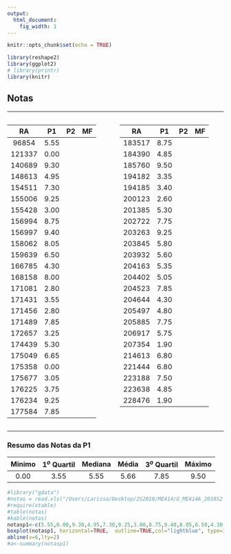 ```yaml
---
output:
  html_document:
    fig_width: 1
---
```


<style>
.column-left{
  float: left;
  width: 48%;
  text-align: left;
}
.column-right{
  float: right;
  width: 48%;
  text-align: left;
}
.column-center{
  float: right;
  width: 4%;
  text-align: left;
}
.column{
  float: left;
  width: 100%;
  text-align: left;
}  
</style>

```r
knitr::opts_chunk$set(echo = TRUE)
```

```r
library(reshape2)
library(ggplot2)
# library(printr)
library(knitr)
```

## Notas

----

<div class="column-left">

  |     RA|   P1|P2 |MF |
  |:------:|:----:|:--:|:--:|
  |  96854| 5.55|   |   |
  | 121337| 0.00|   |   |
  | 140689| 9.30|   |   |
  | 148613| 4.95|   |   |
  | 154511| 7.30|   |   |
  | 155006| 9.25|   |   |
  | 155428| 3.00|   |   |
  | 156994| 8.75|   |   |
  | 156997| 9.40|   |   |
  | 158062| 8.05|   |   |
  | 159639| 6.50|   |   |
  | 166785| 4.30|   |   |
  | 168158| 8.00|   |   |
  | 171081| 2.80|   |   |
  | 171431| 3.55|   |   |
  | 171456| 2.80|   |   |
  | 171489| 7.85|   |   |
  | 172657| 3.25|   |   |
  | 174439| 5.30|   |   |
  | 175049| 6.65|   |   |
  | 175358| 0.00|   |   |
  | 175677| 3.05|   |   |
  | 176225| 3.75|   |   |
  | 176234| 9.25|   |   |
  | 177584| 7.85|   |   |
</div>

<div class="column-center">

</div>

<div class="column-right">
  |     RA|   P1|P2 |MF |
  |:------:|:----:|:--:|:--:|
  | 183517| 8.75|   |   |
  | 184390| 4.85|   |   |
  | 185760| 9.50|   |   |
  | 194182| 3.35|   |   |
  | 194185| 3.40|   |   |
  | 200123| 2.60|   |   |
  | 201385| 5.30|   |   |
  | 202722| 7.75|   |   |
  | 203263| 9.25|   |   |
  | 203845| 5.80|   |   |
  | 203932| 5.60|   |   |
  | 204163| 5.35|   |   |
  | 204402| 5.05|   |   |
  | 204523| 7.85|   |   |
  | 204644| 4.30|   |   |
  | 205497| 4.80|   |   |
  | 205885| 7.75|   |   |
  | 206917| 5.75|   |   |
  | 207354| 1.90|   |   |
  | 214613| 6.80|   |   |
  | 221444| 6.80|   |   |
  | 223188| 7.50|   |   |
  | 223638| 4.85|   |   |
  | 228476| 1.90|   |   |

</div>

<div class="column">

----

### Resumo das Notas da P1

  | Minimo | $1^o$ Quartil | Mediana | Média | $3^o$ Quartil |   Máximo |
  |:------:|:-------------:|:-------:|:-----:|:-------------:|:--------:|
  | 0.00  | 3.55         | 5.55   | 5.66 | 7.85         | 9.50    | 
  

```r
#library("gdata")
#notas = read.xls("/Users/Larissa/Desktop/2S2018/ME414/G_ME414A_2018S2 Notas.xls",sheet=2,header = TRUE)
#require(xtable)
#table(notas)
#kable(notas)
notasp1<-c(5.55,0.00,9.30,4.95,7.30,9.25,3.00,8.75,9.40,8.05,6.50,4.30,8.00,2.80,3.55,2.80,7.85,3.25,5.30,6.65,0.00,3.05,3.75,9.25,7.85,8.75,4.85,9.50,3.35,3.40,2.60,5.30,7.75,9.25,5.80,5.60,5.35,5.05,7.85,4.30,4.80,7.75,5.75,1.90,6.80,6.80,7.50,4.85,1.90)
boxplot(notasp1, horizontal=TRUE,  outline=TRUE,col="lightblue", type=3, ylim=c(0,10))
abline(v=6,lty=2)
#a<-summary(notasp1)
```
</div>

